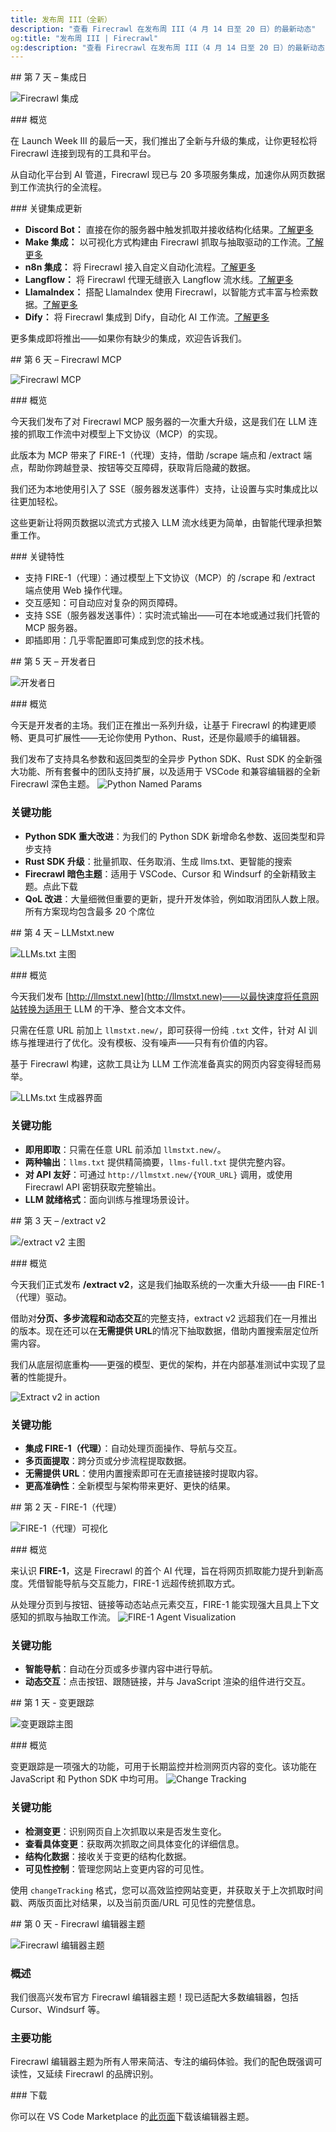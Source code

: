 ```yaml
---
title: 发布周 III（全新）
description: "查看 Firecrawl 在发布周 III（4 月 14 日至 20 日）的最新动态"
og:title: "发布周 III | Firecrawl"
og:description: "查看 Firecrawl 在发布周 III（4 月 14 日至 20 日）的最新动态"
---
```


<div id="day-7-integration-day">
  ## 第 7 天 – 集成日
</div>

![Firecrawl 集成](/images/launch-week/lw3-d7-1.webp)

<div id="overview">
  ### 概览
</div>

在 Launch Week III 的最后一天，我们推出了全新与升级的集成，让你更轻松将 Firecrawl 连接到现有的工具和平台。

从自动化平台到 AI 管道，Firecrawl 现已与 20 多项服务集成，加速你从网页数据到工作流执行的全流程。

<div id="key-integration-updates">
  ### 关键集成更新
</div>

- **Discord Bot：** 直接在你的服务器中触发抓取并接收结构化结果。[了解更多](https://github.com/mendableai/firecrawl-discord-bot)
- **Make 集成：** 以可视化方式构建由 Firecrawl 抓取与抽取驱动的工作流。[了解更多](https://www.make.com/en/integrations/firecrawl)
- **n8n 集成：** 将 Firecrawl 接入自定义自动化流程。[了解更多](https://n8n.io/)
- **Langflow：** 将 Firecrawl 代理无缝嵌入 Langflow 流水线。[了解更多](https://docs.langflow.org/)
- **LlamaIndex：** 搭配 LlamaIndex 使用 Firecrawl，以智能方式丰富与检索数据。[了解更多](https://www.llamaindex.ai/)
- **Dify：** 将 Firecrawl 集成到 Dify，自动化 AI 工作流。[了解更多](https://dify.ai/)

更多集成即将推出——如果你有缺少的集成，欢迎告诉我们。

<div id="day-6-firecrawl-mcp">
  ## 第 6 天 – Firecrawl MCP
</div>

![Firecrawl MCP](/images/launch-week/lw3-d6-1.webp)

<div id="overview">
  ### 概览
</div>

今天我们发布了对 Firecrawl MCP 服务器的一次重大升级，这是我们在 LLM 连接的抓取工作流中对模型上下文协议（MCP）的实现。

此版本为 MCP 带来了 FIRE-1（代理）支持，借助 /scrape 端点和 /extract 端点，帮助你跨越登录、按钮等交互障碍，获取背后隐藏的数据。

我们还为本地使用引入了 SSE（服务器发送事件）支持，让设置与实时集成比以往更加轻松。

这些更新让将网页数据以流式方式接入 LLM 流水线更为简单，由智能代理承担繁重工作。

<div id="key-features">
  ### 关键特性
</div>

* 支持 FIRE-1（代理）：通过模型上下文协议（MCP）的 /scrape 和 /extract 端点使用 Web 操作代理。
* 交互感知：可自动应对复杂的网页障碍。
* 支持 SSE（服务器发送事件）：实时流式输出——可在本地或通过我们托管的 MCP 服务器。
* 即插即用：几乎零配置即可集成到您的技术栈。

<div id="day-5-developer-day">
  ## 第 5 天 – 开发者日
</div>

![开发者日](/images/launch-week/lw3-d5-1.webp)

<div id="overview">
  ### 概览
</div>

今天是开发者的主场。我们正在推出一系列升级，让基于 Firecrawl 的构建更顺畅、更具可扩展性——无论你使用 Python、Rust，还是你最顺手的编辑器。

我们发布了支持具名参数和返回类型的全异步 Python SDK、Rust SDK 的全新强大功能、所有套餐中的团队支持扩展，以及适用于 VSCode 和兼容编辑器的全新 Firecrawl 深色主题。
![Python Named Params](/images/launch-week/lw3-d5-3.webp)

### 关键功能

- **Python SDK 重大改进**：为我们的 Python SDK 新增命名参数、返回类型和异步支持
- **Rust SDK 升级**：批量抓取、任务取消、生成 llms.txt、更智能的搜索
- **Firecrawl 暗色主题**：适用于 VSCode、Cursor 和 Windsurf 的全新精致主题。点此下载
- **QoL 改进**：大量细微但重要的更新，提升开发体验，例如取消团队人数上限。所有方案现均包含最多 20 个席位

<div id="day-4-llmstxtnew">
  ## 第 4 天 – LLMstxt.new
</div>

![LLMs.txt 主图](/images/launch-week/lw3-d4-1.webp)

<div id="overview">
  ### 概览
</div>

今天我们发布 [http://llmstxt.new](http://llmstxt.new)——以最快速度将任意网站转换为适用于 LLM 的干净、整合文本文件。

只需在任意 URL 前加上 `llmstxt.new/`，即可获得一份纯 `.txt` 文件，针对 AI 训练与推理进行了优化。没有模板、没有噪声——只有有价值的内容。

基于 Firecrawl 构建，这款工具让为 LLM 工作流准备真实的网页内容变得轻而易举。

![LLMs.txt 生成器界面](/images/launch-week/lw3-d4-2.webp)

### 关键功能  

- **即用即取**：只需在任意 URL 前添加 `llmstxt.new/`。  
- **两种输出**：`llms.txt` 提供精简摘要，`llms-full.txt` 提供完整内容。  
- **对 API 友好**：可通过 `http://llmstxt.new/{YOUR_URL}` 调用，或使用 Firecrawl API 密钥获取完整输出。  
- **LLM 就绪格式**：面向训练与推理场景设计。  

<div id="day-3-extract-v2">
  ## 第 3 天 – /extract v2
</div>

![/extract v2 主图](/images/launch-week/lw3-d3-l.webp)

<div id="overview">
  ### 概览
</div>

今天我们正式发布 **/extract v2**，这是我们抽取系统的一次重大升级——由 FIRE-1（代理）驱动。

借助对**分页、多步流程和动态交互**的完整支持，extract v2 远超我们在一月推出的版本。现在还可以在**无需提供 URL**的情况下抽取数据，借助内置搜索层定位所需内容。

我们从底层彻底重构——更强的模型、更优的架构，并在内部基准测试中实现了显著的性能提升。

![Extract v2 in action](/images/launch-week/lw3-d3-2.webp)

### 关键功能  

- **集成 FIRE-1（代理）**：自动处理页面操作、导航与交互。  
- **多页面提取**：跨分页或分步流程提取数据。  
- **无需提供 URL**：使用内置搜索即可在无直接链接时提取内容。  
- **更高准确性**：全新模型与架构带来更好、更快的结果。  

<div id="day-2-fire-1-agent">
  ## 第 2 天 - FIRE-1（代理）
</div>

![FIRE-1（代理）可视化](/images/launch-week/lw3d2-1.webp)

<div id="overview">
  ### 概览
</div>

来认识 **FIRE-1**，这是 Firecrawl 的首个 AI 代理，旨在将网页抓取能力提升到新高度。凭借智能导航与交互能力，FIRE-1 远超传统抓取方式。

从处理分页到与按钮、链接等动态站点元素交互，FIRE-1 能实现强大且具上下文感知的抓取与抽取工作流。
![FIRE-1 Agent Visualization](/images/launch-week/lw3-d2-4.webp)

### 关键功能

- **智能导航**：自动在分页或多步骤内容中进行导航。
- **动态交互**：点击按钮、跟随链接，并与 JavaScript 渲染的组件进行交互。

<div id="day-1-change-tracking">
  ## 第 1 天 - 变更跟踪
</div>

![变更跟踪主图](/images/launch-week/lw3d1.webp)

<div id="overview">
  ### 概览
</div>

变更跟踪是一项强大的功能，可用于长期监控并检测网页内容的变化。该功能在 JavaScript 和 Python SDK 中均可用。
![Change Tracking](/images/launch-week/lw3d12.webp)

### 关键功能

- **检测变更**：识别网页自上次抓取以来是否发生变化。
- **查看具体变更**：获取两次抓取之间具体变化的详细信息。
- **结构化数据**：接收关于变更的结构化数据。
- **可见性控制**：管理您网站上变更内容的可见性。

使用 `changeTracking` 格式，您可以高效监控网站变更，并获取关于上次抓取时间戳、两版页面比对结果，以及当前页面/URL 可见性的完整信息。

<div id="day-0-firecrawl-editor-theme">
  ## 第 0 天 - Firecrawl 编辑器主题
</div>

![Firecrawl 编辑器主题](/images/launch-week/lw3d0.webp)

### 概述

我们很高兴发布官方 Firecrawl 编辑器主题！现已适配大多数编辑器，包括 Cursor、Windsurf 等。

### 主要功能

Firecrawl 编辑器主题为所有人带来简洁、专注的编码体验。我们的配色既强调可读性，又延续 Firecrawl 的品牌识别。

<div id="download">
  ### 下载
</div>

你可以在 VS Code Marketplace 的[此页面](https://firecrawl.link/lw3-editor-theme)下载该编辑器主题。